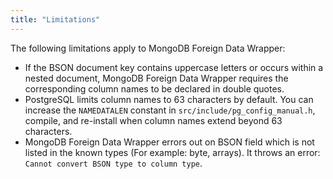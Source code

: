 ```yaml
---
title: "Limitations"
---
```


<div id="limitations" class="registered_link"></div>


The following limitations apply to MongoDB Foreign Data Wrapper:

-   If the BSON document key contains uppercase letters or occurs within a nested document, MongoDB Foreign Data Wrapper requires the corresponding column names to be declared in double quotes.
-   PostgreSQL limits column names to 63 characters by default. You can increase the `NAMEDATALEN` constant in `src/include/pg_config_manual.h`, compile, and re-install when column names extend beyond 63 characters.
-   MongoDB Foreign Data Wrapper errors out on BSON field which is not listed in the known types (For example: byte, arrays). It throws an error: `Cannot convert BSON type to column type`.

